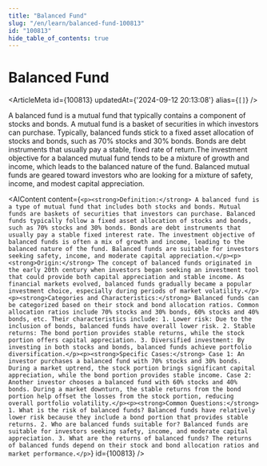 ```yaml
---
title: "Balanced Fund"
slug: "/en/learn/balanced-fund-100813"
id: "100813"
hide_table_of_contents: true
---
```



# Balanced Fund

<ArticleMeta id={100813} updatedAt={'2024-09-12 20:13:08'} alias={`[]`} />
<div className='border-solid border-b border-t-0 my-4 border-[var(--ifm-color-gray-300)]' />

A balanced fund is a mutual fund that typically contains a component of stocks and bonds. A mutual fund is a basket of securities in which investors can purchase. Typically, balanced funds stick to a fixed asset allocation of stocks and bonds, such as 70% stocks and 30% bonds. Bonds are debt instruments that usually pay a stable, fixed rate of return.The investment objective for a balanced mutual fund tends to be a mixture of growth and income, which leads to the balanced nature of the fund. Balanced mutual funds are geared toward investors who are looking for a mixture of safety, income, and modest capital appreciation.

<AIContent content={`<p><strong>Definition:</strong> A balanced fund is a type of mutual fund that includes both stocks and bonds. Mutual funds are baskets of securities that investors can purchase. Balanced funds typically follow a fixed asset allocation of stocks and bonds, such as 70% stocks and 30% bonds. Bonds are debt instruments that usually pay a stable fixed interest rate. The investment objective of balanced funds is often a mix of growth and income, leading to the balanced nature of the fund. Balanced funds are suitable for investors seeking safety, income, and moderate capital appreciation.</p><p><strong>Origin:</strong> The concept of balanced funds originated in the early 20th century when investors began seeking an investment tool that could provide both capital appreciation and stable income. As financial markets evolved, balanced funds gradually became a popular investment choice, especially during periods of market volatility.</p><p><strong>Categories and Characteristics:</strong> Balanced funds can be categorized based on their stock and bond allocation ratios. Common allocation ratios include 70% stocks and 30% bonds, 60% stocks and 40% bonds, etc. Their characteristics include: 1. Lower risk: Due to the inclusion of bonds, balanced funds have overall lower risk. 2. Stable returns: The bond portion provides stable returns, while the stock portion offers capital appreciation. 3. Diversified investment: By investing in both stocks and bonds, balanced funds achieve portfolio diversification.</p><p><strong>Specific Cases:</strong> Case 1: An investor purchases a balanced fund with 70% stocks and 30% bonds. During a market uptrend, the stock portion brings significant capital appreciation, while the bond portion provides stable income. Case 2: Another investor chooses a balanced fund with 60% stocks and 40% bonds. During a market downturn, the stable returns from the bond portion help offset the losses from the stock portion, reducing overall portfolio volatility.</p><p><strong>Common Questions:</strong> 1. What is the risk of balanced funds? Balanced funds have relatively lower risk because they include a bond portion that provides stable returns. 2. Who are balanced funds suitable for? Balanced funds are suitable for investors seeking safety, income, and moderate capital appreciation. 3. What are the returns of balanced funds? The returns of balanced funds depend on their stock and bond allocation ratios and market performance.</p>`} id={100813} />
